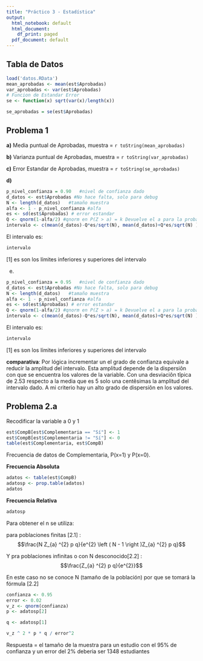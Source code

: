 ```yaml
---
title: "Práctico 3 - Estadística"
output:
  html_notebook: default
  html_document:
    df_print: paged
  pdf_document: default
---
```


## Tabla de Datos
```r
load('datos.RData')
mean_aprobadas <- mean(est$Aprobadas)
var_aprobadas <- var(est$Aprobadas)
# Funcion de Estandar Error
se <- function(x) sqrt(var(x)/length(x))

se_aprobadas = se(est$Aprobadas)
```
## Problema 1

**a)** Media puntual de Aprobadas, muestra = `r toString(mean_aprobadas)`

**b)** Varianza puntual de Aprobadas, muestra = `r toString(var_aprobadas)`

**c)** Error Estandar de Aprobadas, muestra = `r toString(se_aprobadas)`

**d)**

```r
p_nivel_confianza = 0.90   #nivel de confianza dado
d_datos <- est$Aprobadas #No hace falta, solo para debug
N <- length(d_datos)   #tamaño muestra
alfa <- 1 - p_nivel_confianza #alfa
es <- sd(est$Aprobadas) # error estandar
Q <- qnorm(1-alfa/2) #qnorm en P(Z > a) = k Devuelve el a para la probabilidad k.
intervalo <- c(mean(d_datos)-Q*es/sqrt(N), mean(d_datos)+Q*es/sqrt(N) ) #Formula : x +- Z (o/raiz(n)
```

El intervalo es:
```r
intervalo
```

[1] es son los límites inferiores y superiores del intervalo

e)

```r
p_nivel_confianza = 0.95   #nivel de confianza dado
d_datos <- est$Aprobadas #No hace falta, solo para debug
N <- length(d_datos)   #tamaño muestra
alfa <- 1 - p_nivel_confianza #alfa
es <- sd(est$Aprobadas) # error estandar
Q <- qnorm(1-alfa/2) #qnorm en P(Z > a) = k Devuelve el a para la probabilidad k.
intervalo <- c(mean(d_datos)-Q*es/sqrt(N), mean(d_datos)+Q*es/sqrt(N) ) #Formula : x +- Z (o/raiz(n)
```

El intervalo es:
```r
intervalo
```

[1] es son los límites inferiores y superiores del intervalo

**comparativa**: Por lógica incrementar un el grado de confianza equivale a reducir la amplitud del intervalo.
Esta amplitud depende de la dispersiôn con que se encuentra los valores de la variable. Con una desviaciôn tîpica de 2.53 respecto a la media que es 5 solo una centêsimas la amplitud del intervalo dado. A mi criterio hay un alto grado de dispersiôn en los valores.

## Problema 2.a

Recodificar la variable a 0 y 1

```r
est$CompB[est$Complementaria == "Sí"] <- 1
est$CompB[est$Complementaria != "Sí"] <- 0
table(est$Complementaria, est$CompB)
```

Frecuencia de datos de Complementaria, P(x=1) y P(x=0).

**Frecuencia Absoluta**


```r
adatos <- table(est$CompB)
adatosp <- prop.table(adatos)
adatos
```

**Frecuencia Relativa**
```r
adatosp
```

Para obtener el n se utiliza:

para poblaciones finitas [2.1] : $$\frac{N Z_{a} ^{2} p q}{e^{2} \left ( N - 1 \right )Z_{a} ^{2} p q}$$

Y pra poblaciones infinitas o con N desconocido[2.2] : $$\frac{Z_{a} ^{2} p q}{e^{2}}$$

En este caso no se conoce N (tamaño de la población) por que se tomará la fórmula [2.2]

```r
confianza <- 0.95
error <- 0.02
v_z <- qnorm(confianza)
p <- adatosp[2]

q <- adatosp[1]

v_z ^ 2 * p * q / error^2
```

Respuesta =  el tamaño de la muestra para un estudio con el 95% de confianza y un error del 2% deberia ser 1348 estudiantes



